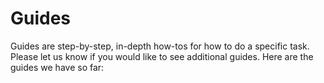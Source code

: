 
# Guides

Guides are step-by-step, in-depth how-tos for how to do a specific task. Please let us know if you would like to see additional guides. Here are the guides we have so far:

<Cards>

<Card title="Deployment Patterns" href="/guides/deployment-patterns" />
<Card title="Using API Keys" href="/guides/api-keys" />
<Card title="Setting up Webhooks" href="/guides/webhooks" />
<Card title="SimpleQ" href="/guides/simpleq" />
<Card title="Configuring Offsite Backups" href="/guides/offsite-backups" />
<Card title="Application Logging" href="/guides/application-logging" />
<Card title="Using a Second Disk on Mac" href="/guides/mac-second-disk" />

</Cards>
